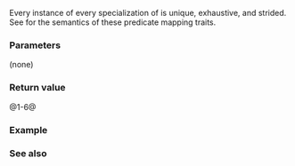 {{cpp/container/mdspan/layout_left/mapping/title|''mapping-traits''}}
{{cpp/container/mdspan/layout_left/mapping/navbar}}
{{dcl begin}}
{{dcl|num=1|since=c++23|
static constexpr bool is_unique() noexcept;
}}
{{dcl|num=2|since=c++23|
static constexpr bool is_exhaustive() noexcept;
}}
{{dcl|num=3|since=c++23|
static constexpr bool is_strided() noexcept;
}}
{{dcl|num=4|since=c++23|
static constexpr bool is_always_unique() noexcept;
}}
{{dcl|num=5|since=c++23|
static constexpr bool is_always_exhaustive() noexcept;
}}
{{dcl|num=6|since=c++23|
static constexpr bool is_always_strided() noexcept;
}}
{{dcl end}}

Every instance of every specialization of {{tt|mapping}} is unique, exhaustive, and strided. See {{named req|LayoutMapping}} for the semantics of these predicate mapping traits.

===Parameters===
(none)

===Return value===
@1-6@ {{c|true}}

===Example===
{{example}}

===See also===
{{todo}}

{{langlinks|de|es|ja|ru|zh}}